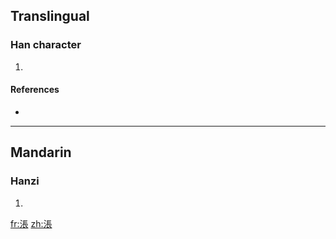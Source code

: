 ==Translingual==

===Han character===
{{Han char|rn=85|rad=水|as=08|sn=11|four=|canj=水尸一女 (ESMV)}}

# {{defn|Han|sort=水08}}

====References====
* {{Han ref|kx=0628.030|dkj=17585|hdz=31639.050|uh=6DB1|ud=28081}}

----

==Mandarin==

===Hanzi===
{{cmn-hanzi|pin=[[zhàng]] ([[zhang4]])|wg=chang<sup>4</sup>}}

# {{defn|Mandarin}}

[[fr:涱]]
[[zh:涱]]